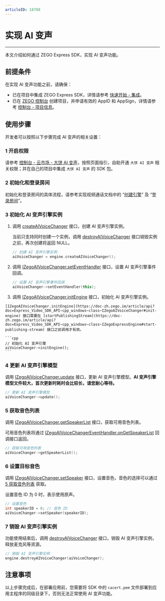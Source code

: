 ```yaml
---
articleID: 18708
---
```

# 实现 AI 变声

- - -

本文介绍如何通过 ZEGO Express SDK，实现 AI 变声功能。

## 前提条件

在实现 AI 变声功能之前，请确保：

- 已在项目中集成 ZEGO Express SDK，详情请参考 [快速开始 - 集成](/ai-voice-changer-ios/quick-start/integrate)。
- 已在 [ZEGO 控制台](https://console.zego.im) 创建项目，并申请有效的 AppID 和 AppSign，详情请参考 [控制台 - 项目信息](https://doc-zh.zego.im/article/12107)。


## 使用步骤

开发者可以按照以下步骤完成 AI 变声的相关设置：

### 1 开启权限

请参考 [控制台 - 云市场 - 大饼 AI 变声](https://doc-zh.zego.im/article/18973)，按照页面指引，自助开通 `大饼 AI 变声` 相关权限；并在自己的项目中集成 `大饼 AI 变声` 的 SDK 包。

### 2 初始化和登录房间

初始化和登录房间的具体流程，请参考实现视频通话文档中的 “[创建引擎](!ExpressVideoSDK-Integration/Solution_Implementation#CreateEngine)” 及 “[登录房间](/real-time-video-ios-oc/quick-start/implementing-video-call#2-登录房间)”。

### 3 初始化 AI 变声引擎实例

1. 调用 [createAIVoiceChanger](https://doc-zh.zego.im/article/api?doc=Express_Video_SDK_API~cpp_windows~class~IZegoExpressEngine#create-ai-voice-changer) 接口，创建 AI 变声引擎实例。

    当前只支持同时创建一个实例，调用 [destroyAIVoiceChanger](https://doc-zh.zego.im/article/api?doc=Express_Video_SDK_API~cpp_windows~class~IZegoExpressEngine#destroy-ai-voice-changer) 接口销毁实例之前，再次创建将返回 NULL。

    ```cpp
    // 创建 AI 变声引擎实例
    aiVoiceChanger = engine.createAIVoiceChanger();
    ```

2. 调用 [IZegoAIVoiceChanger.setEventHandler](https://doc-zh.zego.im/article/api?doc=Express_Video_SDK_API~cpp_windows~class~IZegoAIVoiceChanger#set-event-handler) 接口，设置 AI 变声引擎事件回调。

    ```cpp
    // 设置 AI 变声引擎事件回调
    aiVoiceChanger->setEventHandler(this);
    ```

3. 调用 [IZegoAIVoiceChanger.initEngine](https://doc-zh.zego.im/article/api?doc=Express_Video_SDK_API~cpp_windows~class~IZegoAIVoiceChanger#init-engine) 接口，初始化 AI 变声引擎实例。

<Warning title="注意">


    [IZegoAIVoiceChanger.initEngine](https://doc-zh.zego.im/article/api?doc=Express_Video_SDK_API~cpp_windows~class~IZegoAIVoiceChanger#init-engine) 接口需要在 [startPublishingStream](https://doc-zh.zego.im/article/api?doc=Express_Video_SDK_API~cpp_windows~class~IZegoExpressEngine#start-publishing-stream) 接口之前调用才有效。
    
</Warning>



    ```cpp
    // 初始化 AI 变声引擎
    aiVoiceChanger->initEngine();
    ```

### 4 更新 AI 变声引擎模型

调用 [IZegoAIVoiceChanger.update](https://doc-zh.zego.im/article/api?doc=Express_Video_SDK_API~cpp_windows~class~IZegoAIVoiceChanger#update) 接口，更新 AI 变声引擎模型。**AI 变声引擎模型文件较大，首次更新时耗时会比较长，请您耐心等待。**

```cpp
// 更新 AI 变声引擎模型
aiVoiceChanger->update();
```

### 5 获取音色列表

调用 [IZegoAIVoiceChanger.getSpeakerList](https://doc-zh.zego.im/article/api?doc=Express_Video_SDK_API~cpp_windows~class~IZegoAIVoiceChanger#get-speaker-list) 接口，获取可用音色列表。

可用音色列表将通过 [IZegoAIVoiceChangerEventHandler.onGetSpeakerList](https://doc-zh.zego.im/article/api?doc=Express_Video_SDK_API~cpp_windows~class~IZegoAIVoiceChangerEventHandler#on-get-speaker-list) 回调接口返回。

```cpp
// 获取可用音色列表
aiVoiceChanger->getSpeakerList();
```

### 6 设置目标音色

调用 [IZegoAIVoiceChanger.setSpeaker](https://doc-zh.zego.im/article/api?doc=Express_Video_SDK_API~cpp_windows~class~IZegoAIVoiceChanger#set-speaker) 接口，设置音色，音色的选择可以通过 [5 获取音色列表](#5-获取音色列表) 获取。

设置音色 ID 为 0 时，表示使用原声。

```cpp
// 设置音色
int speakerID = 0; // 音色 ID
aiVoiceChanger->setSpeaker(speakerID);
```

### 7 销毁 AI 变声引擎实例

功能使用结束后，调用 [destroyAIVoiceChanger](https://doc-zh.zego.im/article/api?doc=Express_Video_SDK_API~cpp_windows~class~IZegoExpressEngine#destroy-ai-voice-changer) 接口，销毁 AI 变声引擎实例，释放麦克风等资源。

```cpp
// 销毁 AI 变声引擎实例
engine.destroyAIVoiceChanger(aiVoiceChanger);
```

## 注意事项

以上步骤完成后，在部署应用前，您需要将 SDK 中的 `cacert.pem` 文件部署到应用主程序的同级目录下，否则无法正常使用 AI 变声功能。
